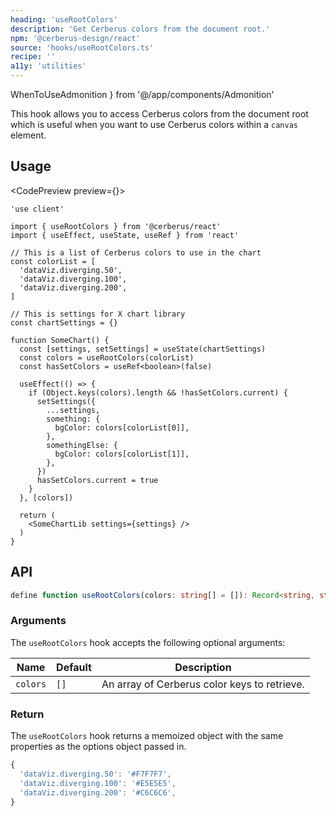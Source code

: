 ```yaml
---
heading: 'useRootColors'
description: 'Get Cerberus colors from the document root.'
npm: '@cerberus-design/react'
source: 'hooks/useRootColors.ts'
recipe: ''
a11y: 'utilities'
---
```


  WhenToUseAdmonition
} from '@/app/components/Admonition'

<WhenToUseAdmonition description="When you want to use Cerberus colors within a `canvas` element." />

This hook allows you to access Cerberus colors from the document root which is useful when you want to use Cerberus colors within a `canvas` element.

## Usage

<CodePreview preview={<CanvasPreview />}>
```tsx title="some-chart.tsx" {18}
'use client'

import { useRootColors } from '@cerberus/react'
import { useEffect, useState, useRef } from 'react'

// This is a list of Cerberus colors to use in the chart
const colorList = [
  'dataViz.diverging.50',
  'dataViz.diverging.100',
  'dataViz.diverging.200',
]

// This is settings for X chart library
const chartSettings = {}

function SomeChart() {
  const [settings, setSettings] = useState(chartSettings)
  const colors = useRootColors(colorList)
  const hasSetColors = useRef<boolean>(false)

  useEffect(() => {
    if (Object.keys(colors).length && !hasSetColors.current) {
      setSettings({
        ...settings,
        something: {
          bgColor: colors[colorList[0]],
        },
        somethingElse: {
          bgColor: colors[colorList[1]],
        },
      })
      hasSetColors.current = true
    }
  }, [colors])

  return (
    <SomeChartLib settings={settings} />
  )
}
```
</CodePreview>

## API

```ts showLineNumbers=false
define function useRootColors(colors: string[] = []): Record<string, string>
```

### Arguments

The `useRootColors` hook accepts the following optional arguments:

| Name         | Default    | Description                                      |
| ------------ | ---------- | ------------------------------------------------ |
| `colors`     | `[]`       | An array of Cerberus color keys to retrieve.     |

### Return

The `useRootColors` hook returns a memoized object with the same properties as the options object passed in.

```ts
{
  'dataViz.diverging.50': '#F7F7F7',
  'dataViz.diverging.100': '#E5E5E5',
  'dataViz.diverging.200': '#C6C6C6',
}
```
